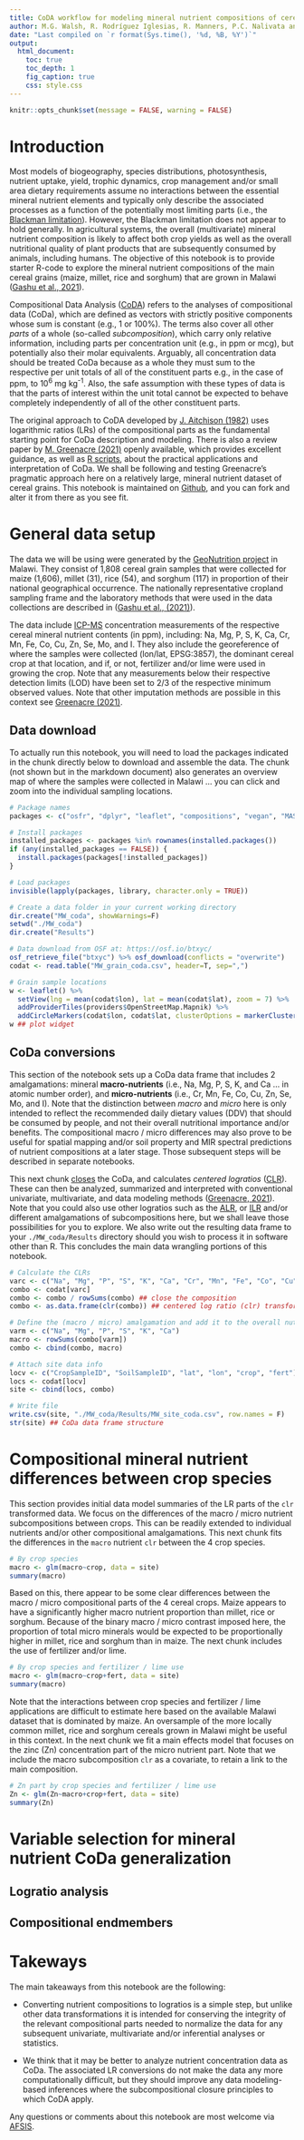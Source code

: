 ```yaml
---
title: CoDA workflow for modeling mineral nutrient compositions of cereal grains
author: M.G. Walsh, R. Rodríguez Iglesias, R. Manners, P.C. Nalivata and M.R. Broadley
date: "Last compiled on `r format(Sys.time(), '%d, %B, %Y')`"
output:
  html_document:
    toc: true
    toc_depth: 1
    fig_caption: true
    css: style.css
---
```


```r
knitr::opts_chunk$set(message = FALSE, warning = FALSE)
```

# Introduction

Most models of biogeography, species distributions, photosynthesis, nutrient uptake, yield, trophic dynamics, crop management and/or small area dietary requirements assume no interactions between the essential mineral nutrient elements and typically only describe the associated processes as a function of the potentially most limiting parts (i.e., the [Blackman limitation](https://www.biologydiscussion.com/photosynthesis/blackmans-law-of-limiting-factors-and-his-criticism-photosynthesis/23006)). However, the Blackman limitation does not appear to hold generally. In agricultural systems, the overall (multivariate) mineral nutrient composition is likely to affect both crop yields as well as the overall nutritional quality of plant products that are subsequently consumed by animals, including humans. The objective of this notebook is to provide starter R-code to explore the mineral nutrient compositions of the main cereal grains (maize, millet, rice and sorghum) that are grown in Malawi ([Gashu et al., 2021](https://doi.org/10.1038/s41586-021-03559-3)). 

Compositional Data Analysis ([CoDA](http://www.compositionaldata.com/)) refers to the analyses of compositional data (CoDa), which are defined as vectors with strictly positive components whose sum is constant (e.g., 1 or 100%). The terms also cover all other *parts* of a whole (so-called *subcomposition*), which carry only relative information, including parts per concentration unit (e.g., in ppm or mcg), but potentially also their molar equivalents. Arguably, all concentration data should be treated CoDa because as a whole they must sum to the respective per unit totals of all of the constituent parts e.g., in the case of ppm, to 10^6^ mg kg^-1^. Also, the safe assumption with these types of data is that the parts of interest within the unit total cannot be expected to behave completely independently of all of the other constituent parts. 

The original approach to CoDA developed by [J. Aitchison (1982)](https://rss.onlinelibrary.wiley.com/doi/10.1111/j.2517-6161.1982.tb01195.x) uses logarithmic ratios (LRs) of the compositional parts as the fundamental starting point for CoDa description and modeling. There is also a review paper by [M. Greenacre (2021)](https://www.annualreviews.org/doi/pdf/10.1146/annurev-statistics-042720-124436) openly available, which provides excellent guidance, as well as [R scripts](https://github.com/michaelgreenacre/CODAinPractice), about the practical applications and interpretation of CoDa. We shall be following and testing Greenacre's pragmatic approach here on a relatively large, mineral nutrient dataset of cereal grains. This notebook is maintained on [Github](https://github.com/mgwalsh/Bioavailability/blob/master/CoDa_workflow.Rmd), and you can fork and alter it from there as you see fit.

# General data setup

The data we will be using were generated by the [GeoNutrition project](http://www.geonutrition.com) in Malawi. They consist of 1,808 cereal grain samples that were collected for maize (1,606), millet (31), rice (54), and sorghum (117) in proportion of their national geographical occurrence. The nationally representative cropland sampling frame and the laboratory methods that were used in the data collections are described in ([Gashu et al., (2021)](https://doi.org/10.1038/s41586-021-03559-3)). 

The data include [ICP-MS](https://en.wikipedia.org/wiki/Inductively_coupled_plasma_mass_spectrometry) concentration measurements  of the respective cereal mineral nutrient contents (in ppm), including: Na, Mg, P, S, K, Ca, Cr, Mn, Fe, Co, Cu, Zn, Se, Mo, and I. They also include the georeference of where the samples were collected (lon/lat, EPSG:3857), the dominant cereal crop at that location, and if, or not, fertilizer and/or lime were used in growing the crop. Note that any measurements below their respective detection limits (LOD) have been set to 2/3 of the respective minimum observed values. Note that other imputation methods are possible in this context see [Greenacre (2021)](https://www.annualreviews.org/doi/pdf/10.1146/annurev-statistics-042720-124436).

## Data download

To actually run this notebook, you will need to load the packages indicated in the chunk directly below to download and assemble the data. The chunk (not shown but in the markdown document) also generates an overview map of where the samples were collected in Malawi ... you can click and zoom into the individual sampling locations.

```r
# Package names
packages <- c("osfr", "dplyr", "leaflet", "compositions", "vegan", "MASS", "archetypes")

# Install packages
installed_packages <- packages %in% rownames(installed.packages())
if (any(installed_packages == FALSE)) {
  install.packages(packages[!installed_packages])
}

# Load packages
invisible(lapply(packages, library, character.only = TRUE))

# Create a data folder in your current working directory
dir.create("MW_coda", showWarnings=F)
setwd("./MW_coda")
dir.create("Results")

# Data download from OSF at: https://osf.io/btxyc/
osf_retrieve_file("btxyc") %>% osf_download(conflicts = "overwrite")
codat <- read.table("MW_grain_coda.csv", header=T, sep=",")
```

```r
# Grain sample locations
w <- leaflet() %>%
  setView(lng = mean(codat$lon), lat = mean(codat$lat), zoom = 7) %>%
  addProviderTiles(providers$OpenStreetMap.Mapnik) %>%
  addCircleMarkers(codat$lon, codat$lat, clusterOptions = markerClusterOptions())
w ## plot widget 
```

## CoDa conversions

This section of the notebook sets up a CoDa data frame that includes 2 amalgamations: mineral **macro-nutrients** (i.e., Na, Mg, P, S, K, and Ca ... in atomic number order), and **micro-nutrients** (i.e., Cr, Mn, Fe, Co, Cu, Zn, Se, Mo, and I). Note that the distinction between *macro* and *micro* here is only intended to reflect the recommended daily dietary values (DDV) that should be consumed by people, and not their overall nutritional importance and/or benefits. The compositional macro / micro differences may also prove to be useful for spatial mapping and/or soil property and MIR spectral predictions of nutrient compositions at a later stage. Those subsequent steps will be described in separate notebooks.

This next chunk [closes](https://econ-papers.upf.edu/papers/1554.pdf) the CoDa, and calculates *centered logratios* ([CLR](https://www.rdocumentation.org/packages/compositions/versions/2.0-1/topics/clr)). These can then be analyzed, summarized and interpreted with conventional univariate, multivariate, and data modeling methods ([Greenacre, 2021](https://www.annualreviews.org/doi/pdf/10.1146/annurev-statistics-042720-124436)). Note that you could also use other logratios such as the [ALR](https://www.rdocumentation.org/packages/compositions/versions/2.0-1/topics/alr), or [ILR](https://www.rdocumentation.org/packages/compositions/versions/2.0-1/topics/ilr) and/or different amalgamations of subcompositions here, but we shall leave those possibilities for you to explore. We also write out the resulting data frame to your `./MW_coda/Results` directory should you wish to process it in software other than R. This concludes the main data wrangling portions of this notebook.

```r
# Calculate the CLRs
varc <- c("Na", "Mg", "P", "S", "K", "Ca", "Cr", "Mn", "Fe", "Co", "Cu", "Zn", "Se", "Mo", "I")
combo <- codat[varc]
combo <- combo / rowSums(combo) ## close the composition
combo <- as.data.frame(clr(combo)) ## centered log ratio (clr) transform

# Define the (macro / micro) amalgamation and add it to the overall nutrient composition
varm <- c("Na", "Mg", "P", "S", "K", "Ca")
macro <- rowSums(combo[varm])
combo <- cbind(combo, macro)

# Attach site data info
locv <- c("CropSampleID", "SoilSampleID", "lat", "lon", "crop", "fert") 
locs <- codat[locv]
site <- cbind(locs, combo)

# Write file
write.csv(site, "./MW_coda/Results/MW_site_coda.csv", row.names = F)
str(site) ## CoDa data frame structure
```

# Compositional mineral nutrient differences between crop species

This section provides initial data model summaries of the LR parts of the `clr` transformed data. We focus on the differences of the macro / micro nutrient subcompositions between crops. This can be readily extended to individual nutrients and/or other compositional amalgamations. This next chunk fits the differences in the `macro` nutrient `clr` between the 4 crop species.

```r
# By crop species
macro <- glm(macro~crop, data = site)
summary(macro)
```

Based on this, there appear to be some clear differences between the macro / micro compositional parts of the 4 cereal crops. Maize appears to have a significantly higher macro nutrient proportion than millet, rice or sorghum. Because of the binary macro / micro contrast imposed here, the proportion of total micro minerals would be expected to be proportionally higher in millet, rice and sorghum than in maize. The next chunk includes the use of fertilizer and/or lime.

```r
# By crop species and fertilizer / lime use
macro <- glm(macro~crop+fert, data = site)
summary(macro)
```

Note that the interactions between crop species and fertilizer / lime applications are difficult to estimate here based on the available Malawi dataset that is dominated by maize. An oversample of the more locally common millet, rice and sorghum cereals grown in Malawi might be useful in this context. In the next chunk we fit a main effects model that focuses on the zinc (Zn) concentration part of the micro nutrient part. Note that we include the macro subcomposition `clr` as a covariate, to retain a link to the main composition.

```r
# Zn part by crop species and fertilizer / lime use
Zn <- glm(Zn~macro+crop+fert, data = site)
summary(Zn)
```

# Variable selection for mineral nutrient CoDa generalization

## Logratio analysis

## Compositional endmembers

# Takeways

The main takeaways from this notebook are the following:

* Converting nutrient compositions to logratios is a simple step, but unlike other data transformations it is intended for conserving the integrity of the relevant compositional parts needed to normalize the data for any subsequent univariate, multivariate and/or inferential analyses or statistics.

* We think that it may be better to analyze nutrient concentration data as CoDa. The associated LR conversions do not make the data any more computationally difficult, but they should improve any data modeling-based inferences where the subcompositional closure principles to which CoDA apply.

Any questions or comments about this notebook are most welcome via [AFSIS](mailto:mgw.africasoils.info).
